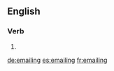 {{also|e-mailing}}
==English==

===Verb===
{{head|en|present participle}}

# {{present participle of|email|lang=en|nocat=1}}

[[de:emailing]]
[[es:emailing]]
[[fr:emailing]]